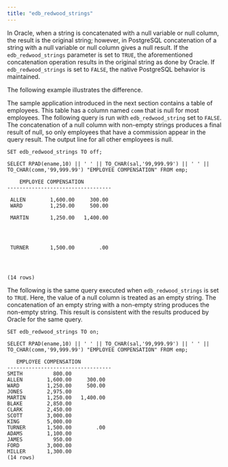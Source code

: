 ```yaml
---
title: "edb_redwood_strings"
---
```


<div id="edb_redwood_strings" class="registered_link"></div>


In Oracle, when a string is concatenated with a null variable or null column, the result is the original string; however, in PostgreSQL concatenation of a string with a null variable or null column gives a null result. If the `edb_redwood_strings` parameter is set to `TRUE`, the aforementioned concatenation operation results in the original string as done by Oracle. If `edb_redwood_strings` is set to `FALSE`, the native PostgreSQL behavior is maintained.

The following example illustrates the difference.

The sample application introduced in the next section contains a table of employees. This table has a column named `comm` that is null for most employees. The following query is run with `edb_redwood_string` set to `FALSE`. The concatenation of a null column with non-empty strings produces a final result of null, so only employees that have a commission appear in the query result. The output line for all other employees is null.

``` text
SET edb_redwood_strings TO off;

SELECT RPAD(ename,10) || ' ' || TO_CHAR(sal,'99,999.99') || ' ' ||
TO_CHAR(comm,'99,999.99') "EMPLOYEE COMPENSATION" FROM emp;

    EMPLOYEE COMPENSATION
----------------------------------

 ALLEN        1,600.00     300.00
 WARD         1,250.00     500.00

 MARTIN       1,250.00   1,400.00




 TURNER       1,500.00        .00




(14 rows)
```

The following is the same query executed when `edb_redwood_strings` is set to `TRUE`. Here, the value of a null column is treated as an empty string. The concatenation of an empty string with a non-empty string produces the non-empty string. This result is consistent with the results produced by Oracle for the same query.

``` text
SET edb_redwood_strings TO on;

SELECT RPAD(ename,10) || ' ' || TO_CHAR(sal,'99,999.99') || ' ' ||
TO_CHAR(comm,'99,999.99') "EMPLOYEE COMPENSATION" FROM emp;

   EMPLOYEE COMPENSATION
----------------------------------
SMITH          800.00
ALLEN        1,600.00     300.00
WARD         1,250.00     500.00
JONES        2,975.00
MARTIN       1,250.00   1,400.00
BLAKE        2,850.00
CLARK        2,450.00
SCOTT        3,000.00
KING         5,000.00
TURNER       1,500.00        .00
ADAMS        1,100.00
JAMES          950.00
FORD         3,000.00
MILLER       1,300.00
(14 rows)
```
